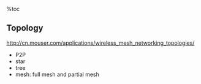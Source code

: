 %toc

== Topology ==
http://cn.mouser.com/applications/wireless_mesh_networking_topologies/

*   P2P
*   star
*   tree
*   mesh:   full mesh and partial mesh

{{images/topology.PNG}}
